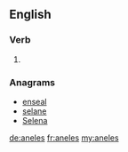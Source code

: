 ==English==

===Verb===
{{head|en|verb form}}

# {{en-third-person singular of|anele}}

===Anagrams===
* [[enseal#English|enseal]]
* [[selane#English|selane]]
* [[Selena#English|Selena]]

[[de:aneles]]
[[fr:aneles]]
[[my:aneles]]